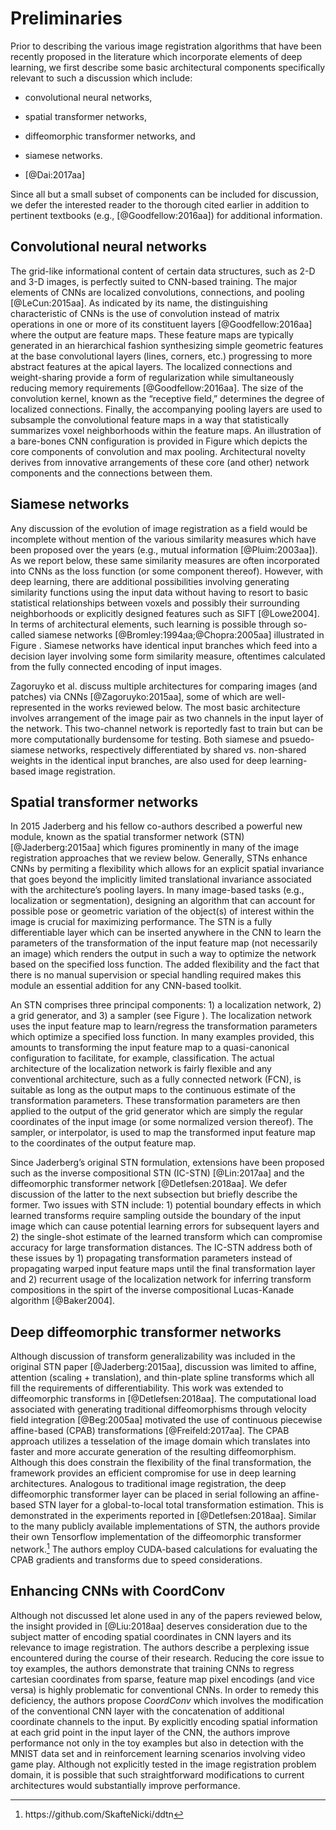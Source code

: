 
# Preliminaries

Prior to describing the various image registration algorithms that have been recently
proposed in the literature which incorporate elements of deep learning, we first describe some basic
architectural components specifically relevant to such a discussion which include:

* convolutional neural networks,

* spatial transformer networks,

* diffeomorphic transformer networks, and

* siamese networks.

\textcolor{red}{Should we discuss the following?}

* \textcolor{red}{Deformable convolutional networks} [@Dai:2017aa]

Since all but a small subset of components can be included for discussion, we defer the interested
reader to the thorough cited earlier in addition to pertinent textbooks (e.g.,
[@Goodfellow:2016aa]) for additional information.

## Convolutional neural networks

\begin{figure}[!htb]
\centering
\includegraphics[width=0.95\textwidth]{Figures/ConvNet.pdf}
\caption{The basic elements of the CNN.
        The convolutional layer comprises several filters which
        are optimized in terms of their responses to various features
        found in the input layer.  Pooling is used to extract salient
        features and reduce computational complexity and passed on to
        subsequent layers.
        }
\label{fig:convnet}
\end{figure}

The grid-like informational content of certain data structures, such as 2-D and 3-D images, is
perfectly suited to CNN-based training.  The major elements of CNNs are
localized convolutions, connections, and pooling [@LeCun:2015aa].
As indicated by its name, the distinguishing characteristic
of CNNs is the use of convolution instead of matrix operations in one or more of its constituent
layers [@Goodfellow:2016aa] where the output are feature maps.  These feature maps are typically
generated in an hierarchical fashion synthesizing simple
geometric features at the base convolutional layers (lines, corners, etc.) progressing to more
abstract features at the apical layers.
The localized connections and weight-sharing provide a form of regularization while
simultaneously reducing memory requirements [@Goodfellow:2016aa].  The size of the
convolution kernel, known as the "receptive field," determines the degree of localized
connections.  Finally, the accompanying pooling layers are used to subsample the
convolutional feature maps in a way that statistically summarizes voxel neighborhoods
within the feature maps.  An illustration of a bare-bones CNN configuration is provided in
Figure \ref{fig:convnet} which depicts
the core components of convolution and max pooling.  Architectural novelty derives from
innovative arrangements of these core (and other) network components and the connections between
them.


## Siamese networks

\begin{figure}[!htb]
\centering
\includegraphics[width=0.95\textwidth]{Figures/SiameseNet.jpg}
\caption{Illustration of a siamese architecture.  Two identical convolutional
         branches, which traditionally share weights, are used to learn a
         similarity distance while simultaneously optimizing the input encoding
         captured in the fully connected layers.
         }
\label{fig:siamese}
\end{figure}

Any discussion of the evolution of image registration as a field would
be incomplete without mention of the various similarity measures
which have been proposed over the years (e.g., mutual information
[@Pluim:2003aa]).  As we report below, these same similarity measures
are often incorporated into CNNs as the loss function (or some
component thereof).  However, with deep learning, there are additional
possibilities involving generating similarity functions
using the input data without having to resort to basic statistical relationships
between voxels and possibly their surrounding neighborhoods or
explicitly designed features such as SIFT [@Lowe2004].
In terms of architectural elements, such learning
is possible through so-called siamese networks
[@Bromley:1994aa;@Chopra:2005aa] illustrated in Figure \ref{fig:siamese}.
Siamese networks have identical input branches which feed into a decision
layer involving some form similarity measure, oftentimes calculated from
the fully connected encoding of input images.

Zagoruyko et al. discuss multiple architectures for comparing
images (and patches) via CNNs [@Zagoruyko:2015aa], some of which are
well-represented in the works reviewed below.  The most basic
architecture involves arrangement of the image pair as two channels
in the input layer of the network.  This two-channel network is
reportedly fast to train but can be more computationally burdensome
for testing.  Both
siamese and psuedo-siamese networks, respectively differentiated by
shared vs. non-shared weights in the identical input branches, are also
used for deep learning-based image registration.






## Spatial transformer networks

\begin{figure}[!htb]
\centering
\includegraphics[width=0.95\textwidth]{Figures/STN.pdf}
\caption{Diagrammatic illustration of the spatial transformer network.  The STN
         can be placed anywhere within a CNN to provide spatial invariance for the
         input feature map.  Core components include the localization network used
         to learn/predict the parameters which transform the input feature map.
         The transformed output feature map is generated with the grid generator
         and sampler.
        }
\label{fig:stn}
\end{figure}

In 2015 Jaderberg and his fellow co-authors described a powerful new module, known
as the spatial transformer network (STN) [@Jaderberg:2015aa] which figures prominently
in many of the image registration approaches that we review below.
Generally, STNs enhance CNNs by permiting a flexibility which allows for an explicit spatial
invariance that goes beyond the implicitly limited translational invariance associated
with the architecture's pooling layers.  In many image-based tasks
(e.g., localization or segmentation), designing an
algorithm that can account for possible pose or geometric variation of the
object(s) of interest within the image is crucial for maximizing performance.
The STN is a fully differentiable layer which can be inserted anywhere in the
CNN to learn the parameters of the transformation of the input feature map (not
necessarily an image) which renders the output in such a way to optimize the
network based on the specified loss function.  The added flexibility and the
fact that there is no manual supervision or special handling required makes
this module an essential addition for any CNN-based toolkit.

An STN comprises three principal components:  1) a localization network,
2) a grid generator, and 3) a sampler (see Figure \ref{fig:stn}).  The localization
network uses the input feature map to learn/regress the transformation parameters
which optimize a specified loss function.  In many examples provided, this amounts
to transforming the input feature map to a quasi-canonical configuration to facilitate,
for example, classification.  The actual architecture of the localization network is
fairly flexible and any conventional architecture, such as a fully connected network
(FCN), is suitable as long as the output maps to the continuous estimate of the
transformation parameters.  These transformation parameters are then applied to
the output of the grid generator which are simply the regular coordinates of the input
image (or some normalized version thereof).  The sampler, or interpolator, is used
to map the transformed input feature map to the coordinates of the output feature map.

Since Jaderberg's original STN formulation, extensions have been proposed such as the
inverse compositional STN (IC-STN) [@Lin:2017aa] and the diffeomorphic
transformer network [@Detlefsen:2018aa].  We defer discussion of the latter to the
next subsection but briefly describe the former.  Two issues with STN include:
1) potential boundary effects in which learned transforms require sampling outside
the boundary of the input image which can cause potential learning errors for subsequent
layers and 2) the single-shot estimate of the learned transform which
can compromise accuracy for large transformation distances.  The IC-STN address
both of these issues by 1) propagating transformation parameters instead of
propagating warped input feature maps until the final transformation layer and
2) recurrent usage of the localization network for inferring transform
compositions in the spirt of the inverse compositional Lucas-Kanade algorithm [@Baker2004].


## Deep diffeomorphic transformer networks

Although discussion of transform generalizability was included in the original STN paper
[@Jaderberg:2015aa], discussion was limited to affine, attention (scaling + translation),
and thin-plate spline transforms which all fill the requirements of differentiability.  This
work was extended to diffeomorphic transforms in [@Detlefsen:2018aa].  The
computational load associated with generating traditional diffeomorphisms through
velocity field integration [@Beg:2005aa] motivated the use of continuous piecewise
affine-based (CPAB) transformations [@Freifeld:2017aa].  The CPAB approach utilizes a
tesselation of the image domain which translates into faster and more accurate generation
of the resulting diffeomorphism.  Although this does constrain the flexibility of the
final transformation, the framework provides an efficient compromise for use in deep
learning architectures.  Analogous to traditional image registration,  the
deep diffeomorphic transformer layer can be placed in serial following an affine-based STN layer
for a global-to-local total transformation estimation.  This is demonstrated
in the experiments reported in [@Detlefsen:2018aa].
Similar to the many publicly available implementations of STN, the authors provide
their own Tensorflow implementation of the diffeomorphic transformer network.[^P1]
The authors employ CUDA-based calculations for evaluating the CPAB gradients and
transforms due to speed considerations.

[^P1]: https://github.com/SkafteNicki/ddtn

## Enhancing CNNs with CoordConv

Although not discussed let alone used in any of the papers reviewed below, the insight provided
in [@Liu:2018aa] deserves consideration due to the subject matter of encoding spatial coordinates
in CNN layers and its relevance to image registration.  The authors describe a perplexing issue
encountered during the course of their research.
Reducing the core issue to toy examples, the authors demonstrate that training CNNs to
regress cartesian coordinates from sparse, feature map pixel encodings
(and vice versa) is highly problematic for conventional CNNs.  In order to remedy this
deficiency, the authors propose _CoordConv_ which involves the modification
of the conventional CNN layer with the concatenation of additional coordinate channels
to the input.  By explicitly encoding spatial information at each grid point in the
input layer of the CNN, the authors improve performance not only in the toy examples
but also in detection with the MNIST data set and in reinforcement learning scenarios
involving video game play.  Although not explicitly tested in the image registration
problem domain, it is possible that such straightforward modifications to
current architectures would substantially improve performance.


